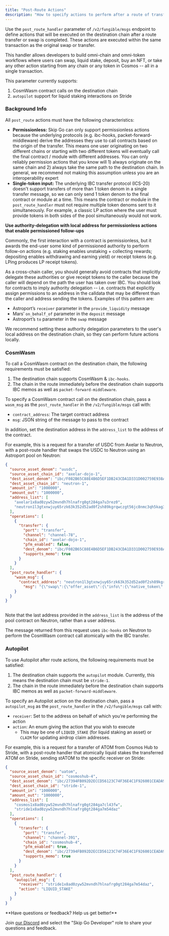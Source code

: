 ```yaml
---
title: "Post-Route Actions"
description: "How to specify actions to perform after a route of transfers/swaps is completed"
---
```


Use the `post_route_handler` parameter of `/v2/fungible/msgs` endpoint to define actions that will be executed on the destination chain after a route transfer or swap is completed. These actions are executed within the same transaction as the original swap or transfer.

This handler allows developers to build omni-chain and omni-token workflows where users can swap, liquid stake, deposit, buy an NFT, or take any other action starting from any chain or any token in Cosmos -- all in a single transaction.

This parameter currently supports:

1. CosmWasm contract calls on the destination chain
2. `autopilot` support for liquid staking interactions on Stride

### Background Info

All `post_route` actions must have the following characteristics: 

* **Permissionless:** Skip Go can only support permissionless actions because the underlying protocols (e.g. ibc-hooks, packet-forward-middleware) derive the addresses they use to call contracts based on the origin of the transfer. This means one user originating on two different chains or starting with two different tokens will eventually call the final contract / module with different addresses. You can only reliably permission actions that you know will 1) always originate on the same chain and 2) always take the same path to the destination chain. In general, we recommend not making this assumption unless you are an interoperability expert
* **Single-token input:** The underlying IBC transfer protocol (ICS-20) doesn't support transfers of more than 1 token denom in a single transfer message, so we can only send 1 token denom to the final contract or module at a time. This means the contract or module in the `post_route_handler` must not require multiple token denoms sent to it simultaneously. For example, a classic LP action where the user must provide tokens in both sides of the pool simultaneously would not work.

<Warning>

**Use authority-delegation with local address for permissionless actions that enable permissioned follow-ups**

Commonly, the first interaction with a contract is permissionless, but it awards the end-user some kind of permissioned authority to perform follow-on actions (e.g. staking enables unstaking + collecting rewards; depositing enables withdrawing and earning yield) or receipt tokens (e.g. LPing produces LP receipt tokens). 

As a cross-chain caller, you should generally avoid contracts that implicitly delegate these authorities or give receipt tokens to the caller because the caller will depend on the path the user has taken over IBC. You should look for contracts to imply authority delegation -- i.e. contracts that explicitly assign permissions to an address in the calldata that may be different than the caller and address sending the tokens. Examples of this pattern are: 

* Astroport’s `receiver` parameter in the `provide_liquidity` message
* Mars’ `on_behalf_of` parameter in the `deposit` message
* Astroport’s `to` parameter in the `swap` message

We recommend setting these authority delegation parameters to the user's local address on the destination chain, so they can perform future actions locally.
</Warning>
### CosmWasm

To call a CosmWasm contract on the destination chain, the following requirements must be satisfied:

1. The destination chain supports CosmWasm & `ibc-hooks`.
2. The chain in the route immediately before the destination chain supports IBC memos as well as `packet-forward-middleware`.

To specify a CosmWasm contract call on the destination chain, pass a `wasm_msg` as the `post_route_handler` in the `/v2/fungible/msgs` call with: 

* `contract_address`: The target contract address
* `msg`: JSON string of the message to pass to the contract

In addition, set the destination address in the `address_list` to the address of the contract.

For example, this is a request for a transfer of USDC from Axelar to Neutron, with a post-route handler that swaps the USDC to Neutron using an Astroport pool on Neutron:

```json
{
  "source_asset_denom": "uusdc",
  "source_asset_chain_id": "axelar-dojo-1",
  "dest_asset_denom": "ibc/F082B65C88E4B6D5EF1DB243CDA1D331D002759E938A0F5CD3FFDC5D53B3E349",
  "dest_asset_chain_id": "neutron-1",
  "amount_in": "1000000",
  "amount_out": "1000000",
  "address_list": [
    "axelar1x8ad0zyw52mvndh7hlnafrg0gt284ga7u3rez0",
    "neutron1l3gtxnwjuy65rzk63k352d52ad0f2sh89kgrqwczgt56jc8nmc3qh5kag3"
  ],
  "operations": [
    {
      "transfer": {
        "port": "transfer",
        "channel": "channel-78",
        "chain_id": "axelar-dojo-1",
        "pfm_enabled": false,
        "dest_denom": "ibc/F082B65C88E4B6D5EF1DB243CDA1D331D002759E938A0F5CD3FFDC5D53B3E349",
        "supports_memo": true
      }
    }
  ],
  "post_route_handler": {
    "wasm_msg": {
      "contract_address": "neutron1l3gtxnwjuy65rzk63k352d52ad0f2sh89kgrqwczgt56jc8nmc3qh5kag3",
        "msg": "{\"swap\":{\"offer_asset\":{\"info\":{\"native_token\":{\"denom\":\"ibc/F082B65C88E4B6D5EF1DB243CDA1D331D002759E938A0F5CD3FFDC5D53B3E349\"}},\"amount\":\"10000\"},\"to\":\"neutron1x8ad0zyw52mvndh7hlnafrg0gt284ga7uqunnf\"}}"
    }
  }
}
    
```

Note that the last address provided in the `address_list` is the address of the pool contract on Neutron, rather than a user address.

The message returned from this request uses `ibc-hooks` on Neutron to perform the CosmWasm contract call atomically with the IBC transfer.

### Autopilot

To use Autopilot after route actions, the following requirements must be satisfied:

1. The destination chain supports the `autopilot` module. Currently, this means the destination chain must be `stride-1`.
2. The chain in the route immediately before the destination chain supports IBC memos as well as `packet-forward-middleware`.

To specify an Autopilot action on the destination chain, pass a `autopilot_msg` as the `post_route_handler` in the `/v2/fungible/msgs` call with: 

* `receiver`: Set to the address on behalf of which you're performing the action
* `action`: An enum giving the action that you wish to execute  
   * This may be one of `LIQUID_STAKE` (for liquid staking an asset) or `CLAIM` for updating airdrop claim addresses.

For example, this is a request for a transfer of ATOM from Cosmos Hub to Stride, with a post-route handler that atomically liquid stakes the transferred ATOM on Stride, sending stATOM to the specific receiver on Stride:

```json
{
  "source_asset_denom": "uatom",
  "source_asset_chain_id": "cosmoshub-4",
  "dest_asset_denom": "ibc/27394FB092D2ECCD56123C74F36E4C1F926001CEADA9CA97EA622B25F41E5EB2",
  "dest_asset_chain_id": "stride-1",
  "amount_in": "1000000",
  "amount_out": "1000000",
  "address_list": [
    "cosmos1x8ad0zyw52mvndh7hlnafrg0gt284ga7cl43fw",
    "stride1x8ad0zyw52mvndh7hlnafrg0gt284ga7m54daz"
  ],
  "operations": [
    {
      "transfer": {
        "port": "transfer",
        "channel": "channel-391",
        "chain_id": "cosmoshub-4",
        "pfm_enabled": true,
        "dest_denom": "ibc/27394FB092D2ECCD56123C74F36E4C1F926001CEADA9CA97EA622B25F41E5EB2",
        "supports_memo": true
      }
    }
  ],
  "post_route_handler": {
    "autopilot_msg": {
      "receiver": "stride1x8ad0zyw52mvndh7hlnafrg0gt284ga7m54daz",
      "action": "LIQUID_STAKE"
    }
  }
}
```


<Check>
  **Have questions or feedback? Help us get better!**

Join [our Discord](https://skip.build/discord) and select the "Skip Go Developer" role to share your questions and feedback.
</Check>